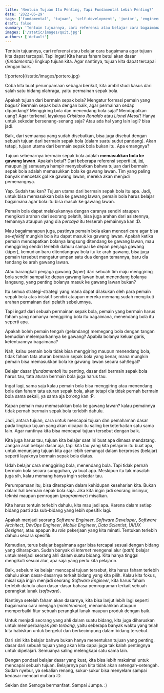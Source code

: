 ```yaml
---
title: 'Nentuin Tujuan Itu Penting, Tapi Fundamental Lebih Penting?'
date: '2022-05-29'
tags: ['fundamental', 'tujuan', 'self-development', 'junior', 'engineer', 'developer']
draft: false
summary: 'Tentuin tujuannya, cari referensi atau belajar cara bagaimana agar tujuan kita dapat tercapai. Tapi ingat! Kita harus faham betul akan dasar (fundamental) lingkup tujuan kita. Agar nantinya, tujuan kita dapat tercapai dengan baik.'
images: ['/static/images/quit.jpg']
authors: ['default']
---
```



Tentuin tujuannya, cari referensi atau belajar cara bagaimana agar tujuan kita dapat tercapai. Tapi ingat!
Kita harus faham betul akan dasar (_fundamental_) lingkup tujuan kita.
Agar nantinya, tujuan kita dapat tercapai dengan baik.

<UnsplashLicense photoURL="https://unsplash.com/photos/6dRiUBjRvsM" author="ÁLVARO MENDOZA" />
![portero](/static/images/portero.jpg)

Coba kita buat perumpamaan sebagai berikut,
kita ambil studi kasus dari salah satu bidang olahraga, yaitu permainan sepak bola.

Apakah tujuan dari bermain sepak bola?
Mengatur formasi pemain yang bagus?
Bermain sepak bola dengan baik, agar permainan sedap dipandang?
Menggiring bola dan menendang bola saja?
Mendapatkan uang?
Agar terkenal, layaknya _Cristiano Ronaldo_ atau _Lionel Messi_?
Hanya untuk sekedar bersenang-senang saja?
Atau ada hal yang lain lagi? bisa jadi.

Baik, dari semuanya yang sudah disebutkan, 
bisa juga disebut dengan sebuah tujuan dari bermain sepak bola (dalam suatu sudut pandang).
Akan tetapi, tujuan utama dari bermain sepak bola bukan itu. Apa emangnya?

Tujuan sebenarnya bermain sepak bola adalah __memasukkan bola ke gawang lawan__.
Apakah betul? 
Dari beberapa referensi seperti [ini](https://www.bola.com/ragam/read/4638741/tujuan-permainan-sepak-bola-yang-perlu-diketahui-dan-dipahami),
[ini](https://www.kompas.com/sports/read/2021/10/28/16000098/pengertian-dan-tujuan-permainan-sepak-bola),
maupun [ini](https://hot.liputan6.com/read/4545072/7-tujuan-permainan-sepak-bola-teknik-dasar-dan-aturannya)
semuanya hampir menyebutkan bahwa tujuan dari bermain sepak bola adalah memasukkan bola ke gawang lawan.
Tim yang paling banyak mencetak gol ke gawang lawan, mereka akan menjadi pemenangnya.

Yap. Sudah tau kan? Tujuan utama dari bermain sepak bola itu apa.
Jadi, untuk bisa memasukkan bola ke gawang lawan,
pemain bola harus belajar bagaimana agar bola itu bisa masuk ke gawang lawan.

Pemain bola dapat melakukannya dengan caranya sendiri ataupun
mengikuti arahan dari seorang pelatih,
bisa juga arahan dari asistennya,
temannya ataupun yang dia _percaya_ itu terserah pemainnya kan :D.

Mau bagaimanapun juga, pastinya pemain bola akan mencari
cara agar bisa se-_efektif_ mungkin bola itu dapat masuk ke gawang lawan.
Apakah ketika pemain mendapatkan bolanya langsung ditendang ke gawang lawan,
mau menggiring sendiri terlebih dahulu sampai ke depan penjaga gawang (kiper),
kemudian baru ditendangnya bola itu ke arah gawang,
bisa juga pemain tersebut mengatur umpan satu dua dengan temannya, 
baru dia tendang ke arah gawang lawan.

Atau barangkali penjaga gawang (kiper) dari sebuah tim maju menggiring bola sendiri
sampai ke depan gawang lawan buat menendang bolanya langsung,
yang penting bolanya masuk ke gawang lawan bukan? 

Itu semua strategi-strategi yang mana dapat dilakukan oleh para pemain sepak bola
atas inisiatif sendiri ataupun mereka memang sudah mengikuti arahan permainan dari pelatih sebelumnya.

Tapi ingat! dari sebuah permainan sepak bola,
pemain yang bermain harus faham yang namanya menggiring bola itu bagaimana,
menendang bola itu seperti apa.

Apakah boleh pemain tengah (gelandang) memegang bola dengan tangan kemudian melemparkannya ke gawang?
Apabila bolanya keluar garis, ketentuannya bagaimana?

Nah, kalau pemain bola tidak bisa menggiring maupun menendang bola,
tidak faham tata aturan bermain sepak bola yang benar,
mana mungkin pemain bisa memasukkan bola ke gawang lawan secara sah/legal?

Belajar dasar (_fundamental_) itu penting, dasar dari bermain sepak bola harus tau,
tata aturan bermain bola juga harus tau. 

Ingat lagi, sama saja kalau pemain bola bisa menggiring atau menendang bola
dan faham tata aturan sepak bola,
akan tetapi dia tidak pernah bermain bola sama sekali, ya sama aja _bo'ong_ kan :P.

Kapan pemain mau memasukkan bola ke gawang lawan? 
kalau pemainnya tidak pernah bermain sepak bola terlebih dahulu.

Jadi, antara tujuan, cara untuk mencapai tujuan
dan pemahaman dasar pada lingkup tujuan yang akan dicapai 
itu saling berketerkaitan satu sama lain.
Agar nantinya kita bisa mencapai tujuan tersebut dengan baik.

Kita juga harus tau, tujuan kita belajar saat ini buat apa dimasa mendatang.
Jangan asal belajar dasar aja, tapi kita tau yang kita pelajarin itu buat apa,
untuk menunjang tujuan kita agar lebih semangat dalam berproses (belajar)
seperti layaknya bermain sepak bola diatas.

Udah belajar cara menggiring bola, menendang bola. 
Tapi tidak pernah bermain bola secara sungguhan, ya buat apa. 
Meskipun itu tak masalah juga sih, kalau memang hanya ingin sekedar tau.

Perumpamaan itu, bisa diterapkan dalam kehidupan keseharian kita.
Bukan dalam hal bermain sepak bola saja.
Jika kita ingin jadi seorang insinyur, teknisi maupun pemrogam (_programmer_) misalkan.

Kita harus tentuin terlebih dahulu, kita mau jadi apa.
Karena dalam setiap bidang pasti ada sub-bidang yang lebih spesifik lagi.

Apakah menjadi seorang _Software Engineer_, _Software Developer_, _Software Architect_, _DevOps Engineer_,
_Mobile Engineer_, _Data Scientist_, _UI/UX Designer_, atau apapun itu _role_ pekerjaan yang kita minati.
Tentukan terlebih dahulu secara spesifik.

Kemudian, terus belajar bagaimana agar bisa tercapai sesuai dengan bidang yang diharapkan.
Sudah banyak di _internet_ mengenai alur (_path_) belajar untuk menjadi seorang ahli dalam suatu bidang.
Kita hanya tinggal mengikuti sesuai alur, apa saja yang perlu kita pelajarin.

Baik, sebelum ke belajar mencapai tujuan tersebut, kita harus faham terlebih dahulu
akan dasar-dasarnya terkait bidang yang kita pilih.
Kalau kita fokus, misal saja ingin menjadi seorang _Software Engineer_,
kita harus faham terlebih dahulu akan dasar-dasar bahasa pemrograman terkait sebuah perangkat lunak (_software_).

Nantinya setelah faham akan dasarnya, 
kita bisa lanjut lebih lagi seperti bagaimana cara menjaga (_maintenance_),
menambahkan ataupun memperbaiki fitur sebuah perangkat lunak maupun produk dengan baik.

Untuk menjadi seorang yang ahli dalam suatu bidang, kita juga diharuskan untuk memperbanyak _jam terbang_,
yaitu seberapa banyak waktu yang telah kita habiskan untuk bergelut dan berkecimpung dalam bidang tersebut.

Dari sini kita belajar bahwa bukan hanya menentukan tujuan yang penting,
dasar dari sebuah tujuan yang akan kita capai juga tak kalah pentingnya untuk dipelajari.
Semuanya saling melengkapi satu sama lain.

Dengan pondasi belajar dasar yang kuat, kita bisa lebih maksimal untuk mencapai sebuah tujuan.
Belajarnya pun kita tidak akan setengah-setengah.
Sudah nyebur, ya sekalian renang, sukur-sukur bisa menyelam sampai kedasar mencari mutiara :D.

Sekian dan Semoga bermanfaat. Sampai Jumpa. :)